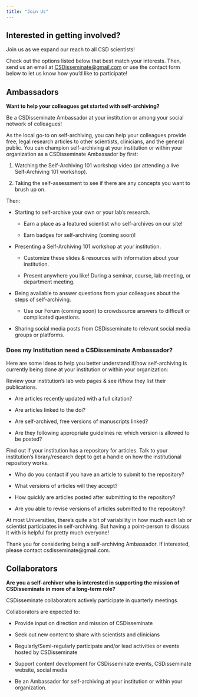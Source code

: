 ```yaml
---
title: "Join Us"
---
```


## Interested in getting involved?

Join us as we expand our reach to all CSD scientists!

Check out the options listed below that best match your interests. Then, send us an email at [CSDisseminate\@gmail.com](mailto:CSDisseminate@gmail.com) or use the contact form below to let us know how you'd like to participate!

## Ambassadors

**Want to help your colleagues get started with self-archiving?**

Be a CSDisseminate Ambassador at your institution or among your social network of colleagues!

As the local go-to on self-archiving, you can help your colleagues provide free, legal research articles to other scientists, clinicians, and the general public. You can champion self-archiving at your institution or within your organization as a CSDisseminate Ambassador by first:

1.  Watching the Self-Archiving 101 workshop video (or attending a live Self-Archiving 101 workshop).

2.  Taking the self-assessment to see if there are any concepts you want to brush up on.

Then:

-   Starting to self-archive your own or your lab’s research.

    -   Earn a place as a featured scientist who self-archives on our site!

    -   Earn badges for self-archiving (coming soon)!

-   Presenting a Self-Archiving 101 workshop at your institution.

    -   Customize these slides & resources with information about your institution.

    -   Present anywhere you like! During a seminar, course, lab meeting, or department meeting.

-   Being available to answer questions from your colleagues about the steps of self-archiving.

    -   Use our Forum (coming soon) to crowdsource answers to difficult or complicated questions.

-   Sharing social media posts from CSDisseminate to relevant social media groups or platforms.

### Does my Institution need a CSDisseminate Ambassador? ​

Here are some ideas to help you better understand if/how self-archiving is currently being done at your institution or within your organization:

Review your institution’s lab web pages & see if/how they list their publications.

-   Are articles recently updated with a full citation?

-   Are articles linked to the doi?

-   Are self-archived, free versions of manuscripts linked?

-   Are they following appropriate guidelines re: which version is allowed to be posted?

Find out if your institution has a repository for articles. Talk to your institution’s library/research dept to get a handle on how the institutional repository works.

-   Who do you contact if you have an article to submit to the repository?

-   What versions of articles will they accept?

-   How quickly are articles posted after submitting to the repository?

-   Are you able to revise versions of articles submitted to the repository?

At most Universities, there’s quite a bit of variability in how much each lab or scientist participates in self-archiving. But having a point-person to discuss it with is helpful for pretty much everyone!

Thank you for considering being a self-archiving Ambassador. If interested, please contact csdisseminate\@gmail.com.

## Collaborators

**Are you a self-archiver who is interested in supporting the mission of CSDisseminate in more of a long-term role?**

​CSDisseminate collaborators actively participate in quarterly meetings.

Collaborators are expected to:

-   Provide input on direction and mission of CSDisseminate

-   Seek out new content to share with scientists and clinicians

-   Regularly/Semi-regularly participate and/or lead activities or events hosted by CSDisseminate

-   Support content development for CSDisseminate events, CSDisseminate website, social media

-   Be an Ambassador for self-archiving at your institution or within your organization.

